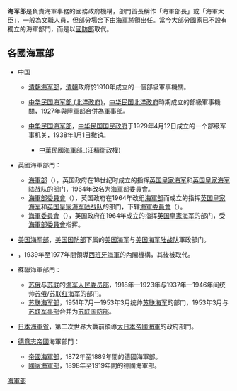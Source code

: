 '''海军部'''是負責海軍事務的國務政府機構，部門首長稱作「海軍部長」或「海軍大臣」，一般為文職人員，但部分場合下由海軍將領出任。當今大部分國家已不設有獨立的海軍部門，而是以[[國防部|國防部]]取代。

==各國海軍部==
*中国
** {{flagicon|Qing Dynasty}} [[海軍部_(清朝)|清朝海军部]]，[[清朝|清朝]]政府於1910年成立的一個部級軍事機關。
** {{flagicon image|Flag of the Republic of China (1912-1928).svg}} [[中华民国海军部_(北洋政府)|中华民国海军部 (北洋政府)]]，[[中华民国|中华民国]][[北洋政府|北洋政府]]時期成立的部級軍事機關，1927年與陸軍部合併為軍事部。
** {{flagicon|ROC}} [[中华民国海军部|中华民国海军部]]，[[中华民国|中华民国]][[国民政府|国民政府]]于1929年4月12日成立的一个部级军事机关，1938年1月1日撤销。
***[[中華民國海軍部_(汪精衛政權)|中華民國海軍部_(汪精衛政權)]]
*{{flagicon|UK}} 英國海軍部門：
** [[海軍部_(英國)|海軍部]]（{{lang-en|Admiralty}}），英国政府在18世纪时成立的指挥[[英国皇家海军|英国皇家海军]]和[[英国皇家海军陆战队|英国皇家海军陆战队]]的部门，1964年改名为[[海軍部委員會_(英國)|海軍部委員會]]。
** [[海軍部委員會_(英國)|海軍部委員會]]（{{lang-en|Admiralty Board}}），英国政府在1964年改组[[海軍部_(英國)|海軍部]]而成立的指挥[[英国皇家海军|英国皇家海军]]和[[英国皇家海军陆战队|英国皇家海军陆战队]]的部门，下辖[[海軍委員會_(英國)|海軍委員會]]（{{lang-en|Navy Board}}）。
** [[海軍委員會_(英國)|海軍委員會]]（{{lang-en|Navy Board}}），英国政府在1964年成立的指挥[[英国皇家海军|英国皇家海军]]的部门，受[[海軍部委員會_(英國)|海軍部委員會]]指挥。
* {{flagicon|USA}} [[美国海军部|美国海军部]]，[[美国国防部|美国国防部]]下属的[[美国海军|美国海军]]与[[美国海军陆战队|美国海军陆战队]]軍政部门。
* {{flagicon|ESP}} {{Link-es|西班牙海軍部|Ministerio de Marina (España)}}，1939年至1977年間領導[[西班牙海軍|西班牙海軍]]的內閣機構，其後被{{Link-es|西班牙國防部|Ministerio de Defensa (España)}}取代。
* {{flagicon|USSR}} 蘇聯海軍部門：
** [[苏俄|苏俄]]与[[苏联|苏联]]的[[海军人民委员部|海军人民委员部]]，1918年—1923年与1937年—1946年间统帅[[苏维埃俄国|苏俄]]/[[苏联|苏联]][[苏联海军|红海军]]的部门。
** [[苏联海军部|苏联海军部]]，1951年7月—1953年3月统帅[[苏联海军|苏联海军]]的部门，1953年3月与[[苏联军事部|苏联军事部]]合并为[[苏联国防部|苏联国防部]]。
* {{flagicon|JPN}} [[海軍省|日本海軍省]]，第二次世界大戰前領導[[大日本帝國海軍|大日本帝國海軍]]的政府部門。
* {{flagicon image|Flag of the German Empire.svg}} [[德意志帝國|德意志帝國]]海軍部門：
**[[帝國海軍部_(德國)|帝國海軍部]]，1872年至1889年間的德國海軍部。
**[[國家海軍部_(德意志帝國)|國家海軍部]]，1898年至1919年間的德國海軍部。
[[分類:海軍部|]]